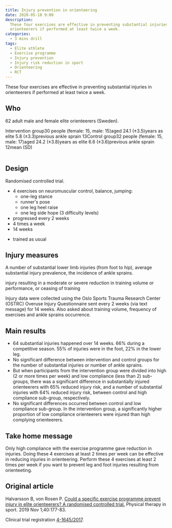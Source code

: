 ```yaml
---
title: Injury prevention in orienteering
date: 2020-05-18 9:00
description:
  These four exercises are effective in preventing substantial injuries in
  orienteerers if performed at least twice a week.
categories:
  - 3 mins drill
tags:
  - Elite athlete
  - Exercise programme
  - Injury prevention
  - Injury risk reduction in sport
  - Orienteering
  - RCT
---
```


These four exercises are effective in preventing substantial injuries in
orienteerers if performed at least twice a week.

## Who

62 adult male and female elite orienteerers (Sweden).

<Table>
  <Cell header>Intervention group</Cell>
  <Cell>30 people (female: 15, male: 15)</Cell>
  <Cell>aged 24.1 (&plusmn;3.5)</Cell>
  <Cell>years as elite 5.8 (&plusmn;3.3)</Cell>
  <Cell>previous ankle sprain 13</Cell>
  <Cell header>Control group</Cell>
  <Cell>32 people (female: 15, male: 17)</Cell>
  <Cell>aged 24.2 (&plusmn;3.8)</Cell>
  <Cell>years as elite 6.6 (&plusmn;3.6)</Cell>
  <Cell>previous ankle sprain 12</Cell>
  <Cell footer>mean (SD)</Cell>
</Table>

## Design

Randomised controlled trial.

<Study>
  <Group label="Intervention group">
    <ul>
      <li>
        4 exercises on neuromuscular control, balance, jumping:
        <ul>
          <li>one-leg stance</li>
          <li>runner's pose</li>
          <li>one leg heel raise</li>
          <li>one leg side hope (3 difficulty levels)</li>
        </ul>
      </li>
      <li>progressed every 2 weeks</li>
      <li>4 times a week</li>
      <li>14 weeks</li>
    </ul>
  </Group>
  <Group label="Control group">
    <ul>
      <li>trained as usual</li>
    </ul>
  </Group>
</Study>

## Injury measures

A number of substantial lower limb injuries (from foot to hip), average substantial injury prevalence, the incidence of ankle sprains.

<Info topic="substantial injury">
  injury resulting in a moderate or severe reduction in training volume or performance, or ceasing of training
</Info>

Injury data were collected using the Oslo Sports Trauma Research Center (OSTRC) Overuse Injury Questionnaire sent every 2 weeks (via text message) for 14 weeks. Also asked about training volume, frequency of exercises and ankle sprains occurrence.

## Main results

- 64 substantial injuries happened over 14 weeks. 66% during a competitive season. 55% of injuries were in the foot, 22% in the lower leg.
- No significant difference between intervention and control groups for the number of substantial injuries or number of ankle sprains.
- But when participants from the intervention group were divided into high (2 or more times per week) and low compliance (less than 2) sub-groups, there was a significant difference in substantially injured orienteerers with 65% reduced injury risk, and a number of substantial injuries with 64% reduced injury risk, between control and high compliance sub-group, respectively.
- No significant differences occurred between control and low compliance sub-group. In the intervention group, a significantly higher proportion of low compliance orienteerers were injured than high complying orienteerers.

## Take home message

<Summary>
  <ForWho label="For a clinician">
    Only high compliance with the exercise programme gave reduction in injuries.
  </ForWho>
  <ForWho label="For a parent">
    Doing these 4 exercises at least 2 times per week can be effective in
    reducing injuries in orienteering.
  </ForWho>
  <ForWho label="For an athlete">
    Perform these 4 exercises at least 2 times per week if you want to prevent
    leg and foot injuries resulting from orienteeting.
  </ForWho>
</Summary>

## Original article

Halvarsson B, von Rosen P. [Could a specific exercise programme prevent injury in elite orienteerers? A randomised controlled trial.](https://www.sciencedirect.com/science/article/abs/pii/S1466853X19302792) Physical therapy in sport. 2019 Nov 1;40:177-83.

Clinical trial registration [4-1645/2017](https://clinicaltrials.gov/ct2/show/NCT03408925?term=4-1645%2F2017&draw=2&rank=1).
